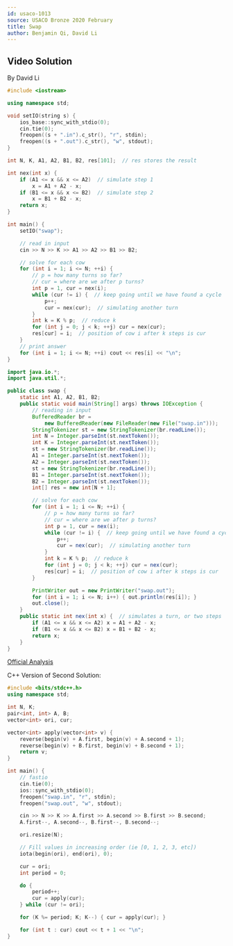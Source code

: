 ```yaml
---
id: usaco-1013
source: USACO Bronze 2020 February
title: Swap
author: Benjamin Qi, David Li
---
```



## Video Solution
By David Li

<Youtube id="LrcugMyMFyQ" />


<Spoiler title="Video Solution Code">
<LanguageSection>
<CPPSection>

```cpp
#include <iostream>

using namespace std;

void setIO(string s) {
	ios_base::sync_with_stdio(0);
	cin.tie(0);
	freopen((s + ".in").c_str(), "r", stdin);
	freopen((s + ".out").c_str(), "w", stdout);
}

int N, K, A1, A2, B1, B2, res[101];  // res stores the result

int nex(int x) {
	if (A1 <= x && x <= A2)  // simulate step 1
		x = A1 + A2 - x;
	if (B1 <= x && x <= B2)  // simulate step 2
		x = B1 + B2 - x;
	return x;
}

int main() {
	setIO("swap");

	// read in input
	cin >> N >> K >> A1 >> A2 >> B1 >> B2;

	// solve for each cow
	for (int i = 1; i <= N; ++i) {
		// p = how many turns so far?
		// cur = where are we after p turns?
		int p = 1, cur = nex(i);
		while (cur != i) {  // keep going until we have found a cycle
			p++;
			cur = nex(cur);  // simulating another turn
		}
		int k = K % p;  // reduce k
		for (int j = 0; j < k; ++j) cur = nex(cur);
		res[cur] = i;  // position of cow i after k steps is cur
	}
	// print answer
	for (int i = 1; i <= N; ++i) cout << res[i] << "\n";
}
```

</CPPSection>
<JavaSection>

```java
import java.io.*;
import java.util.*;

public class swap {
	static int A1, A2, B1, B2;
	public static void main(String[] args) throws IOException {
		// reading in input
		BufferedReader br =
		    new BufferedReader(new FileReader(new File("swap.in")));
		StringTokenizer st = new StringTokenizer(br.readLine());
		int N = Integer.parseInt(st.nextToken());
		int K = Integer.parseInt(st.nextToken());
		st = new StringTokenizer(br.readLine());
		A1 = Integer.parseInt(st.nextToken());
		A2 = Integer.parseInt(st.nextToken());
		st = new StringTokenizer(br.readLine());
		B1 = Integer.parseInt(st.nextToken());
		B2 = Integer.parseInt(st.nextToken());
		int[] res = new int[N + 1];

		// solve for each cow
		for (int i = 1; i <= N; ++i) {
			// p = how many turns so far?
			// cur = where are we after p turns?
			int p = 1, cur = nex(i);
			while (cur != i) {  // keep going until we have found a cycle
				p++;
				cur = nex(cur);  // simulating another turn
			}
			int k = K % p;  // reduce k
			for (int j = 0; j < k; ++j) cur = nex(cur);
			res[cur] = i;  // position of cow i after k steps is cur
		}

		PrintWriter out = new PrintWriter("swap.out");
		for (int i = 1; i <= N; i++) { out.println(res[i]); }
		out.close();
	}
	public static int nex(int x) {  // simulates a turn, or two steps
		if (A1 <= x && x <= A2) x = A1 + A2 - x;
		if (B1 <= x && x <= B2) x = B1 + B2 - x;
		return x;
	}
}
```

</JavaSection>
</LanguageSection>
</Spoiler>

[Official Analysis](http://www.usaco.org/current/data/sol_swap_bronze_feb20.html)

C++ Version of Second Solution:

```cpp
#include <bits/stdc++.h>
using namespace std;

int N, K;
pair<int, int> A, B;
vector<int> ori, cur;

vector<int> apply(vector<int> v) {
	reverse(begin(v) + A.first, begin(v) + A.second + 1);
	reverse(begin(v) + B.first, begin(v) + B.second + 1);
	return v;
}

int main() {
	// fastio
	cin.tie(0);
	ios::sync_with_stdio(0);
	freopen("swap.in", "r", stdin);
	freopen("swap.out", "w", stdout);

	cin >> N >> K >> A.first >> A.second >> B.first >> B.second;
	A.first--, A.second--, B.first--, B.second--;

	ori.resize(N);

	// Fill values in increasing order (ie [0, 1, 2, 3, etc])
	iota(begin(ori), end(ori), 0);

	cur = ori;
	int period = 0;

	do {
		period++;
		cur = apply(cur);
	} while (cur != ori);

	for (K %= period; K; K--) { cur = apply(cur); }

	for (int t : cur) cout << t + 1 << "\n";
}
```
